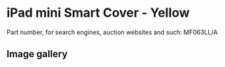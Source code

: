 
# iPad mini Smart Cover - Yellow

Part number, for search engines, auction websites and such: MF063LL/A

## Image gallery

<div style={{ width: "768px" }}>
  <GalleryComponent
    images={[
      {
        original: "/everysource/MF063.png",
        thumbnail: "/everypreview/MF063.png",
      },
      {
        original: "/everysource/MF063_AV1_SILVER.png",
        thumbnail: "/everypreview/MF063_AV1_SILVER.png",
      },
      {
        original: "/everysource/MF063_AV1_SPACE_GRAY.png",
        thumbnail: "/everypreview/MF063_AV1_SPACE_GRAY.png",
      },
      {
        original: "/everysource/MF063_AV2.png",
        thumbnail: "/everypreview/MF063_AV2.png",
      },
      {
        original: "/everysource/MF063_AV3.png",
        thumbnail: "/everypreview/MF063_AV3.png",
      },
      {
        original: "/everysource/MF063_AV4.png",
        thumbnail: "/everypreview/MF063_AV4.png",
      },
      {
        original: "/everysource/MF063_AV5.png",
        thumbnail: "/everypreview/MF063_AV5.png",
      }
    ]}
  />
</div>